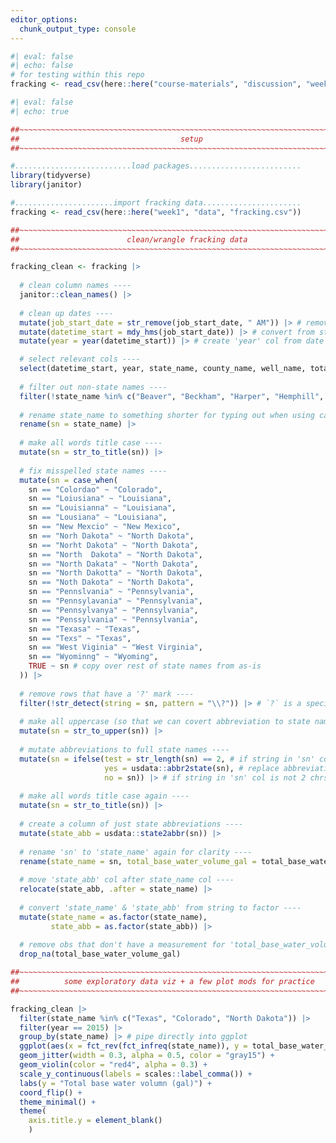 ```yaml
---
editor_options: 
  chunk_output_type: console
---
```


<!-- # Fracking -->

<!-- - <https://www.usgs.gov/news/national-news-release/water-used-hydraulic-fracturing-varies-widely-across-united-states> -->
<!-- - <https://www.abc27.com/pennsylvania/12-states-where-fracking-is-most-prevalent-where-does-pa-stand/#:~:text=1.,Texas&text=Texas%20is%20situated%20over%20parts,gas%20anywhere%20in%20the%20U.S.> -->
<!-- - <https://www.data-is-plural.com/archive/2023-09-27-edition/> -->
<!-- - <https://fracfocus.org/data-download> -->

<!-- `TotalBaseWaterVolume`: The total volume of water used as a carrier fluid for the hydraulic fracturing job (in gallons). -->

```r
#| eval: false
#| echo: false
# for testing within this repo
fracking <- read_csv(here::here("course-materials", "discussion", "week1", "data", "fracking.csv"))
```

```r
#| eval: false
#| echo: true

##~~~~~~~~~~~~~~~~~~~~~~~~~~~~~~~~~~~~~~~~~~~~~~~~~~~~~~~~~~~~~~~~~~~~~~~~~~~~~~
##                                    setup                                 ----
##~~~~~~~~~~~~~~~~~~~~~~~~~~~~~~~~~~~~~~~~~~~~~~~~~~~~~~~~~~~~~~~~~~~~~~~~~~~~~~

#..........................load packages.........................
library(tidyverse)
library(janitor)

#......................import fracking data......................
fracking <- read_csv(here::here("week1", "data", "fracking.csv"))

##~~~~~~~~~~~~~~~~~~~~~~~~~~~~~~~~~~~~~~~~~~~~~~~~~~~~~~~~~~~~~~~~~~~~~~~~~~~~~~
##                        clean/wrangle fracking data                       ----
##~~~~~~~~~~~~~~~~~~~~~~~~~~~~~~~~~~~~~~~~~~~~~~~~~~~~~~~~~~~~~~~~~~~~~~~~~~~~~~

fracking_clean <- fracking |> 
  
  # clean column names ----
  janitor::clean_names() |> 
  
  # clean up dates ----
  mutate(job_start_date = str_remove(job_start_date, " AM")) |> # remove 'AM' from string
  mutate(datetime_start = mdy_hms(job_start_date)) |> # convert from string to date (save to new col)
  mutate(year = year(datetime_start)) |> # create 'year' col from date

  # select relevant cols ----
  select(datetime_start, year, state_name, county_name, well_name, total_base_water_volume) |> 
  
  # filter out non-state names ----
  filter(!state_name %in% c("Beaver", "Beckham", "Harper", "Hemphill", "Midland", "Red River", "Roosevelt", "Rusk", "State", "WARD")) |> 
  
  # rename state_name to something shorter for typing out when using case_when (not necessary) ----
  rename(sn = state_name) |> 
  
  # make all words title case ----
  mutate(sn = str_to_title(sn)) |> 
  
  # fix misspelled state names ----
  mutate(sn = case_when(
    sn == "Colordao" ~ "Colorado",
    sn == "Loiusiana" ~ "Louisiana",
    sn == "Louisianna" ~ "Louisiana",
    sn == "Lousiana" ~ "Louisiana",
    sn == "New Mexcio" ~ "New Mexico",
    sn == "Norh Dakota" ~ "North Dakota",
    sn == "Norht Dakota" ~ "North Dakota",
    sn == "North  Dakota" ~ "North Dakota",
    sn == "North Dakata" ~ "North Dakota",
    sn == "North Dakotta" ~ "North Dakota",
    sn == "Noth Dakota" ~ "North Dakota",
    sn == "Pennslvania" ~ "Pennsylvania",
    sn == "Pennsylavania" ~ "Pennsylvania",
    sn == "Pennsylvanya" ~ "Pennsylvania",
    sn == "Penssylvania" ~ "Pennsylvania",
    sn == "Texasa" ~ "Texas",
    sn == "Texs" ~ "Texas", 
    sn == "West Viginia" ~ "West Virginia",
    sn == "Wyominng" ~ "Wyoming", 
    TRUE ~ sn # copy over rest of state names from as-is
  )) |> 
  
  # remove rows that have a '?' mark ----
  filter(!str_detect(string = sn, pattern = "\\?")) |> # `?` is a special chr; escape with `\\` prefix
  
  # make all uppercase (so that we can covert abbreviation to state names) ----
  mutate(sn = str_to_upper(sn)) |> 
  
  # mutate abbreviations to full state names ----
  mutate(sn = ifelse(test = str_length(sn) == 2, # if string in 'sn' col is 2 chrs long
                     yes = usdata::abbr2state(sn), # replace abbreviation with full state name 
                     no = sn)) |> # if string in 'sn' col is not 2 chrs long, keep state name as-is
  
  # make all words title case again ----
  mutate(sn = str_to_title(sn)) |> 
  
  # create a column of just state abbreviations ----
  mutate(state_abb = usdata::state2abbr(sn)) |> 
  
  # rename 'sn' to 'state_name' again for clarity ----
  rename(state_name = sn, total_base_water_volume_gal = total_base_water_volume) |> 
  
  # move 'state_abb' col after state_name col ----
  relocate(state_abb, .after = state_name) |> 
  
  # convert 'state_name' & 'state_abb' from string to factor ----
  mutate(state_name = as.factor(state_name),
         state_abb = as.factor(state_abb)) |> 
  
  # remove obs that don't have a measurement for 'total_base_water_volume' (NA) ----
  drop_na(total_base_water_volume_gal)

##~~~~~~~~~~~~~~~~~~~~~~~~~~~~~~~~~~~~~~~~~~~~~~~~~~~~~~~~~~~~~~~~~~~~~~~~~~~~~~
##          some exploratory data viz + a few plot mods for practice        ----
##~~~~~~~~~~~~~~~~~~~~~~~~~~~~~~~~~~~~~~~~~~~~~~~~~~~~~~~~~~~~~~~~~~~~~~~~~~~~~~

fracking_clean |> 
  filter(state_name %in% c("Texas", "Colorado", "North Dakota")) |> 
  filter(year == 2015) |> 
  group_by(state_name) |> # pipe directly into ggplot
  ggplot(aes(x = fct_rev(fct_infreq(state_name)), y = total_base_water_volume_gal)) + # need to reverse fct order for coord_flip() (plots lowest freq at top by default)
  geom_jitter(width = 0.3, alpha = 0.5, color = "gray15") +
  geom_violin(color = "red4", alpha = 0.3) +
  scale_y_continuous(labels = scales::label_comma()) +
  labs(y = "Total base water volumn (gal)") +
  coord_flip() +
  theme_minimal() +
  theme(
    axis.title.y = element_blank()
    ) 

```
